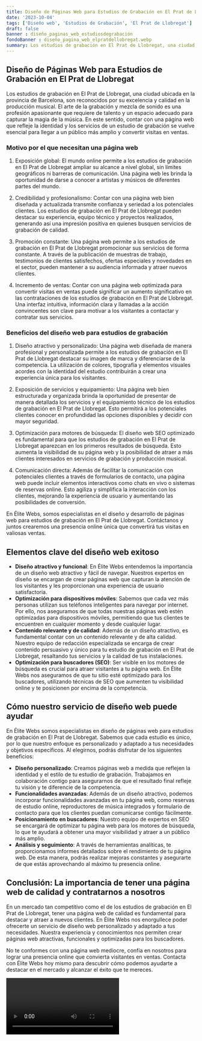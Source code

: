 ```yaml
---
title: Diseño de Páginas Web para Estudios de Grabación en El Prat de Llobregat
date: '2023-10-04'
tags: ['Diseño web', 'Estudios de Grabación', 'El Prat de Llobregat']
draft: false
banner : diseño_paginas_web_estudiosdegrabación
fondoBanner : diseño_pagina_web_elpratdellobregat.webp
summary: Los estudios de grabación en El Prat de Llobregat, una ciudad ubicada en la provincia de Barcelona, son reconocidos por su excelencia y calidad en la producción musical. El arte de la grabación y mezcla de sonido es una profesión apasionante que requiere de talento y un espacio adecuado para capturar la magia de la música. En este sentido, contar con una página web que refleje la identidad y los servicios de un estudio de grabación se vuelve esencial para llegar a un público más amplio y convertir visitas en ventas. 
---
```


## Diseño de Páginas Web para Estudios de Grabación en El Prat de Llobregat

Los estudios de grabación en El Prat de Llobregat, una ciudad ubicada en la provincia de Barcelona, son reconocidos por su excelencia y calidad en la producción musical. El arte de la grabación y mezcla de sonido es una profesión apasionante que requiere de talento y un espacio adecuado para capturar la magia de la música. En este sentido, contar con una página web que refleje la identidad y los servicios de un estudio de grabación se vuelve esencial para llegar a un público más amplio y convertir visitas en ventas. 

### Motivo por el que necesitan una página web

1. Exposición global: El mundo online permite a los estudios de grabación en El Prat de Llobregat ampliar su alcance a nivel global, sin límites geográficos ni barreras de comunicación. Una página web les brinda la oportunidad de darse a conocer a artistas y músicos de diferentes partes del mundo.

2. Credibilidad y profesionalismo: Contar con una página web bien diseñada y actualizada transmite confianza y seriedad a los potenciales clientes. Los estudios de grabación en El Prat de Llobregat pueden destacar su experiencia, equipo técnico y proyectos realizados, generando así una impresión positiva en quienes busquen servicios de grabación de calidad.

3. Promoción constante: Una página web permite a los estudios de grabación en El Prat de Llobregat promocionar sus servicios de forma constante. A través de la publicación de muestras de trabajo, testimonios de clientes satisfechos, ofertas especiales y novedades en el sector, pueden mantener a su audiencia informada y atraer nuevos clientes.

4. Incremento de ventas: Contar con una página web optimizada para convertir visitas en ventas puede significar un aumento significativo en las contrataciones de los estudios de grabación en El Prat de Llobregat. Una interfaz intuitiva, información clara y llamadas a la acción convincentes son clave para motivar a los visitantes a contactar y contratar sus servicios.

### Beneficios del diseño web para estudios de grabación

1. Diseño atractivo y personalizado: Una página web diseñada de manera profesional y personalizada permite a los estudios de grabación en El Prat de Llobregat destacar su imagen de marca y diferenciarse de la competencia. La utilización de colores, tipografía y elementos visuales acordes con la identidad del estudio contribuirán a crear una experiencia única para los visitantes.

2. Exposición de servicios y equipamiento: Una página web bien estructurada y organizada brinda la oportunidad de presentar de manera detallada los servicios y el equipamiento técnico de los estudios de grabación en El Prat de Llobregat. Esto permitirá a los potenciales clientes conocer en profundidad las opciones disponibles y decidir con mayor seguridad.

3. Optimización para motores de búsqueda: El diseño web SEO optimizado es fundamental para que los estudios de grabación en El Prat de Llobregat aparezcan en los primeros resultados de búsqueda. Esto aumenta la visibilidad de su página web y la posibilidad de atraer a más clientes interesados en servicios de grabación y producción musical.

4. Comunicación directa: Además de facilitar la comunicación con potenciales clientes a través de formularios de contacto, una página web puede incluir elementos interactivos como chats en vivo o sistemas de reservas online. Esto agiliza y simplifica la interacción con los clientes, mejorando la experiencia de usuario y aumentando las posibilidades de conversión.

En Élite Webs, somos especialistas en el diseño y desarrollo de páginas web para estudios de grabación en El Prat de Llobregat. Contáctanos y juntos crearemos una presencia online única que convertirá tus visitas en valiosas ventas.

<GifSeo />

<Cta />

## Elementos clave del diseño web exitoso
- **Diseño atractivo y funcional**: En Élite Webs entendemos la importancia de un diseño web atractivo y fácil de navegar. Nuestros expertos en diseño se encargan de crear páginas web que capturan la atención de los visitantes y les proporcionan una experiencia de usuario satisfactoria.
- **Optimización para dispositivos móviles**: Sabemos que cada vez más personas utilizan sus teléfonos inteligentes para navegar por internet. Por ello, nos aseguramos de que todas nuestras páginas web estén optimizadas para dispositivos móviles, permitiendo que tus clientes te encuentren en cualquier momento y desde cualquier lugar.
- **Contenido relevante y de calidad**: Además de un diseño atractivo, es fundamental contar con un contenido relevante y de alta calidad. Nuestro equipo de redacción especializada se encarga de crear contenido persuasivo y único para tu estudio de grabación en El Prat de Llobregat, resaltando tus servicios y la calidad de tus instalaciones.
- **Optimización para buscadores (SEO)**: Ser visible en los motores de búsqueda es crucial para atraer visitantes a tu página web. En Élite Webs nos aseguramos de que tu sitio esté optimizado para los buscadores, utilizando técnicas de SEO que aumenten tu visibilidad online y te posicionen por encima de la competencia.

## Cómo nuestro servicio de diseño web puede ayudar
En Élite Webs somos especialistas en diseño de páginas web para estudios de grabación en El Prat de Llobregat. Sabemos que cada estudio es único, por lo que nuestro enfoque es personalizado y adaptado a tus necesidades y objetivos específicos. Al elegirnos, podrás disfrutar de los siguientes beneficios:

- **Diseño personalizado**: Creamos páginas web a medida que reflejen la identidad y el estilo de tu estudio de grabación. Trabajamos en colaboración contigo para asegurarnos de que el resultado final refleje tu visión y te diferencie de la competencia.
- **Funcionalidades avanzadas**: Además de un diseño atractivo, podemos incorporar funcionalidades avanzadas en tu página web, como reservas de estudio online, reproductores de música integrados y formulario de contacto para que los clientes puedan comunicarse contigo fácilmente.
- **Posicionamiento en buscadores**: Nuestro equipo de expertos en SEO se encargará de optimizar tu página web para los motores de búsqueda, lo que te ayudará a obtener una mayor visibilidad y atraer a un público más amplio.
- **Análisis y seguimiento**: A través de herramientas analíticas, te proporcionamos informes detallados sobre el rendimiento de tu página web. De esta manera, podrás realizar mejoras constantes y asegurarte de que estás aprovechando al máximo tu presencia online.

## Conclusión: La importancia de tener una página web de calidad y contratarnos a nosotros
En un mercado tan competitivo como el de los estudios de grabación en El Prat de Llobregat, tener una página web de calidad es fundamental para destacar y atraer a nuevos clientes. En Élite Webs nos enorgullece poder ofrecerte un servicio de diseño web personalizado y adaptado a tus necesidades. Nuestra experiencia y conocimientos nos permiten crear páginas web atractivas, funcionales y optimizadas para los buscadores.

No te conformes con una página web mediocre, confía en nosotros para lograr una presencia online que convierta visitantes en ventas. Contacta con Élite Webs hoy mismo para descubrir cómo podemos ayudarte a destacar en el mercado y alcanzar el éxito que te mereces.

<Video />

<CtaBot job='Estudios de Grabación' city='El Prat de Llobregat'/>

<Gmaps query='El Prat de Llobregat+españa+maps' />
